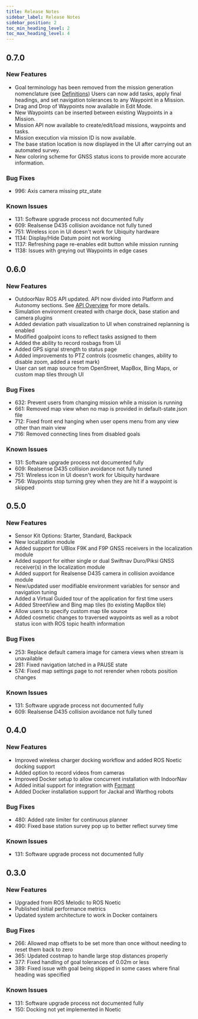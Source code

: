 ```yaml
---
title: Release Notes
sidebar_label: Release Notes
sidebar_position: 2
toc_min_heading_level: 2
toc_max_heading_level: 4
---
```


## 0.7.0

### New Features

-   Goal terminology has been removed from the mission generation nomenclature (see 
    [Definitions](/docs_outdoornav_user_manual/web_user_interface/ui_autonomous_mode#definitions)) 
    Users can now add tasks, apply final headings, and set navigation tolerances 
    to any Waypoint in a Mission.
-   Drag and Drop of Waypoints now available in Edit Mode.
-   New Waypoints can be inserted between existing Waypoints in a Mission. 
-   Mission API now available to create/edit/load missions, waypoints and tasks.
-   Mission execution via mission ID is now available.
-   The base station location is now displayed in the UI after carrying out an automated survey.
-   New coloring scheme for GNSS status icons to provide more accurate information.

### Bug Fixes

-   996: Axis camera missing ptz_state

### Known Issues

-   131: Software upgrade process not documented fully
-   609: Realsense D435 collision avoidance not fully tuned
-   751: Wireless icon in UI doesn't work for Ubiquity hardware
-   1134: Display/Hide Datum point not working
-   1137: Refreshing page re-enables edit button while mission running
-   1138: Issues with greying out Waypoints in edge cases 

## 0.6.0

### New Features

-   OutdoorNav ROS API updated. API now divided into Platform and
    Autonomy sections. See [API Overview](/docs_outdoornav_user_manual/api/api_overview)
    for more details.
-   Simulation environment created with charge dock, base station and
    camera plugins
-   Added deviation path visualization to UI when constrained replanning
    is enabled
-   Modified goalpoint icons to reflect tasks assigned to them
-   Added the ability to record rosbags from UI
-   Added GPS signal strength to status page
-   Added improvements to PTZ controls (cosmetic changes, ability to
    disable zoom, added a reset mark)
-   User can set map source from OpenStreet, MapBox, Bing Maps, or
    custom map tiles through UI

### Bug Fixes

-   632: Prevent users from changing mission while a mission is running
-   661: Removed map view when no map is provided in default-state.json
    file
-   712: Fixed front end hanging when user opens menu from any view
    other than main view
-   716: Removed connecting lines from disabled goals

### Known Issues

-   131: Software upgrade process not documented fully
-   609: Realsense D435 collision avoidance not fully tuned
-   751: Wireless icon in UI doesn't work for Ubiquity hardware
-   756: Waypoints stop turning grey when they are hit if a waypoint is
    skipped

## 0.5.0

### New Features

-   Sensor Kit Options: Starter, Standard, Backpack
-   New localization module
-   Added support for UBlox F9K and F9P GNSS receivers in the
    localization module
-   Added support for either single or dual Swiftnav Duro/Piksi GNSS
    receiver(s) in the localization module
-   Added support for Realsense D435 camera in collision avoidance
    module
-   New/updated user modifiable environment variables for sensor and
    navigation tuning
-   Added a Virtual Guided tour of the application for first time users
-   Added StreetView and Bing map tiles (to existing MapBox tile)
-   Allow users to specify custom map tile source
-   Added cosmetic changes to traversed waypoints as well as a robot
    status icon with ROS topic health information

### Bug Fixes

-   253: Replace default camera image for camera views when stream is
    unavailable
-   281: Fixed navigation latched in a PAUSE state
-   574: Fixed map settings page to not rerender when robots position
    changes

### Known Issues

-   131: Software upgrade process not documented fully
-   609: Realsense D435 collision avoidance not fully tuned

## 0.4.0

### New Features

-   Improved wireless charger docking workflow and added ROS Noetic
    docking support
-   Added option to record videos from cameras
-   Improved Docker setup to allow concurrent installation with
    IndoorNav
-   Added initial support for integration with
    [Formant](https://formant.io/)
-   Added Docker installation support for Jackal and Warthog robots

### Bug Fixes

-   480: Added rate limiter for continuous planner
-   490: Fixed base station survey pop up to better reflect survey time

### Known Issues

-   131: Software upgrade process not documented fully

## 0.3.0

### New Features

-   Upgraded from ROS Melodic to ROS Noetic
-   Published initial performance metrics
-   Updated system architecture to work in Docker containers

### Bug Fixes

-   266: Allowed map offsets to be set more than once without needing to
    reset them back to zero
-   365: Updated costmap to handle large stop distances properly
-   377: Fixed handling of goal tolerances of 0.02m or less
-   389: Fixed issue with goal being skipped in some cases where final
    heading was specified

### Known Issues

-   131: Software upgrade process not documented fully
-   150: Docking not yet implemented in Noetic
